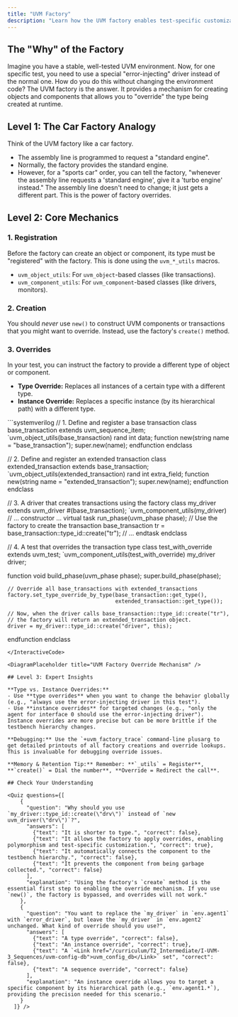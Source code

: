 ```yaml
---
title: "UVM Factory"
description: "Learn how the UVM factory enables test-specific customization and replacement of components and objects without modifying the original testbench code."
---
```



## The "Why" of the Factory

Imagine you have a stable, well-tested UVM environment. Now, for one specific test, you need to use a special "error-injecting" driver instead of the normal one. How do you do this without changing the environment code? The UVM factory is the answer. It provides a mechanism for creating objects and components that allows you to "override" the type being created at runtime.

## Level 1: The Car Factory Analogy

Think of the UVM factory like a car factory.
- The assembly line is programmed to request a "standard engine".
- Normally, the factory provides the standard engine.
- However, for a "sports car" order, you can tell the factory, "whenever the assembly line requests a 'standard engine', give it a 'turbo engine' instead."
The assembly line doesn't need to change; it just gets a different part. This is the power of factory overrides.

## Level 2: Core Mechanics

### 1. Registration

Before the factory can create an object or component, its type must be "registered" with the factory. This is done using the `uvm_*_utils` macros.

- `uvm_object_utils`: For `uvm_object`-based classes (like transactions).
- `uvm_component_utils`: For `uvm_component`-based classes (like drivers, monitors).

### 2. Creation

You should *never* use `new()` to construct UVM components or transactions that you might want to override. Instead, use the factory's `create()` method.

### 3. Overrides

In your test, you can instruct the factory to provide a different type of object or component.

- **Type Override:** Replaces all instances of a certain type with a different type.
- **Instance Override:** Replaces a specific instance (by its hierarchical path) with a different type.

<InteractiveCode>
```systemverilog
// 1. Define and register a base transaction
class base_transaction extends uvm_sequence_item;
  `uvm_object_utils(base_transaction)
  rand int data;
  function new(string name = "base_transaction"); super.new(name); endfunction
endclass

// 2. Define and register an extended transaction
class extended_transaction extends base_transaction;
  `uvm_object_utils(extended_transaction)
  rand int extra_field;
  function new(string name = "extended_transaction"); super.new(name); endfunction
endclass

// 3. A driver that creates transactions using the factory
class my_driver extends uvm_driver #(base_transaction);
  `uvm_component_utils(my_driver)
  // ... constructor ...
  virtual task run_phase(uvm_phase phase);
    // Use the factory to create the transaction
    base_transaction tr = base_transaction::type_id::create("tr");
    // ...
  endtask
endclass

// 4. A test that overrides the transaction type
class test_with_override extends uvm_test;
  `uvm_component_utils(test_with_override)
  my_driver driver;

  function void build_phase(uvm_phase phase);
    super.build_phase(phase);

    // Override all base_transactions with extended_transactions
    factory.set_type_override_by_type(base_transaction::get_type(),
                                      extended_transaction::get_type());

    // Now, when the driver calls base_transaction::type_id::create("tr"),
    // the factory will return an extended_transaction object.
    driver = my_driver::type_id::create("driver", this);
  endfunction
endclass
```
</InteractiveCode>

<DiagramPlaceholder title="UVM Factory Override Mechanism" />

## Level 3: Expert Insights

**Type vs. Instance Overrides:**
- Use **type overrides** when you want to change the behavior globally (e.g., "always use the error-injecting driver in this test").
- Use **instance overrides** for targeted changes (e.g., "only the agent for interface 0 should use the error-injecting driver"). Instance overrides are more precise but can be more brittle if the testbench hierarchy changes.

**Debugging:** Use the `+uvm_factory_trace` command-line plusarg to get detailed printouts of all factory creations and override lookups. This is invaluable for debugging override issues.

**Memory & Retention Tip:** Remember: **`_utils` = Register**, **`create()` = Dial the number**, **Override = Redirect the call**.

## Check Your Understanding

<Quiz questions={[
    {
      "question": "Why should you use `my_driver::type_id::create(\"drv\")` instead of `new uvm_driver(\"drv\")`?",
      "answers": [
        {"text": "It is shorter to type.", "correct": false},
        {"text": "It allows the factory to apply overrides, enabling polymorphism and test-specific customization.", "correct": true},
        {"text": "It automatically connects the component to the testbench hierarchy.", "correct": false},
        {"text": "It prevents the component from being garbage collected.", "correct": false}
      ],
      "explanation": "Using the factory's `create` method is the essential first step to enabling the override mechanism. If you use `new()`, the factory is bypassed, and overrides will not work."
    },
    {
      "question": "You want to replace the `my_driver` in `env.agent1` with `error_driver`, but leave the `my_driver` in `env.agent2` unchanged. What kind of override should you use?",
      "answers": [
        {"text": "A type override", "correct": false},
        {"text": "An instance override", "correct": true},
        {"text": "A `<Link href="/curriculum/T2_Intermediate/I-UVM-3_Sequences/uvm-config-db">uvm_config_db</Link>` set", "correct": false},
        {"text": "A sequence override", "correct": false}
      ],
      "explanation": "An instance override allows you to target a specific component by its hierarchical path (e.g., `env.agent1.*`), providing the precision needed for this scenario."
    }
  ]} />
